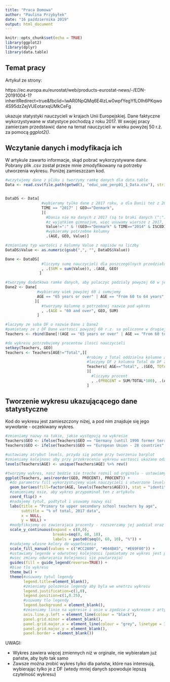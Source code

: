 ```yaml
---
title: "Praca Domowa"
author: "Paulina Przybyłek"
date: "16 października 2019"
output: html_document
---
```


```r
knitr::opts_chunk$set(echo = TRUE)
library(ggplot2)
library(dplyr)
library(data.table)
```

## Temat pracy

Artykuł ze strony: 

https://ec.europa.eu/eurostat/web/products-eurostat-news/-/EDN-20191004-1?inheritRedirect=true&fbclid=IwAR0NpQMq6E4lzLw0wpfYegYfLOIh6PKqwo4S95dzZejVUEotarxqUMkCeFg 

ukazuje statystyki nauczycieli w krajach Unii Europejskiej. Dane faktyczne wykorzystywane w statystyce pochodzą z roku 2017. W swojej pracy zamierzam przedstawić dane na temat nauczycieli w wieku powyżej 50 r.ż. za pomocą *ggplot2()*.

## Wczytanie danych i modyfikacja ich

W artykule zawarto informacje, skąd pobrać wykorzystywane dane. Pobrany plik .csv został przeze mnie zmodyfikowany na potrzeby utworzenia wykresu. Poniżej zamieszczam kod.

```r

#wczytujemy dane z pliku i tworzymy ramkę danych dla data.table
Data <- read.csv(file.path(getwd(), "educ_uoe_perp01_1_Data.csv"), stringsAsFactors = FALSE) %>% as.data.table()


DataDS <- Data[
                #wybieramy tylko dane z 2017 roku, a dla Danii też z 2014
                TIME == "2017" | GEO=="Denmark",
                ][
                  #Dania nie ma danych z 2017 (są to braki danych (":")
                  #z wyjątkiem gimnazjum, więc usuwamy wiersze z 2017, a przy gimnazjum (lower secondary education) z 2014
                  Value!=":" & !(GEO=="Denmark" & TIME=="2014" & ISCED11=="Lower secondary education"), 
                  #wybieramy potrzebne kolumny
                  .(AGE, GEO, Value)]

#zmieniamy typ wartości z kolumny Value z napisów na liczby
DataDS$Value <- as.numeric(gsub(",", "", DataDS$Value))

Dane <- DataDS[
                #liczymy sumę nauczycieli dla poszczególnych przedziałów wiekowych
                , .(SUM = sum(Value)), .(AGE, GEO)
               ]

#tworzymy dodatkowa ramke danych, aby polaczyc podzialy powyzej 60 w jeden
Dane2 <- Dane[
              #wybieramy wiek powyżej 60 i sumujemy
              AGE == "65 years or over" | AGE == "From 60 to 64 years", .(SUM = sum(SUM)), .(GEO)
             ][
                #tworzymy kolumnę o potrzebnej nazwie pod wykres
                , .(AGE = "60 and over", GEO, SUM)
              ]

#laczymy ze soba DF o nazwie Dane i Dane2
#pamietamy ze z DF Dane wartosci powyzej 60 r.z. sa policzone w drugiej DF, wiec pomijamy te wiersze
Teachers <- rbind(Dane[!(AGE == "65 years or over" | AGE == "From 60 to 64 years"), ], Dane2)

#do wykresu potrzebujemy procentow ilosci nauczycieli
setkey(Teachers, GEO)
Teachers <- Teachers[AGE!="Total",][
                                    #robimy z Total oddzielna kolumne aby policzyc pozniej procent,
                                    #laczymy DF z kolumna Total do DF z reszta potrzebnych danych
                                    Teachers[ AGE=="Total", .(GEO, TOTAL = SUM)], nomatch=0
                                    ][
                                      #liczymy procent
                                      , .(PROCENT = SUM/TOTAL*100), .(AGE, GEO)
                                    ]

```

## Tworzenie wykresu ukazującącego dane statystyczne

Kod do wykresu jest zamieszczony niżej, a pod nim znajduje się jego wywołanie - oczekiwany wykres.

```r

#zmieniamy nazwy na takie, jakie występują na wykresie
Teachers$GEO <- ifelse(Teachers$GEO == "Germany (until 1990 former territory of the FRG)", "Germany", Teachers$GEO)
Teachers$GEO <- ifelse(Teachers$GEO == "European Union - 28 countries", "EU", Teachers$GEO)

#ustawiamy atrybut levels, przyda się potem przy tworzeniu barplot
#zmieniamy kolejnosc aby przy przekreceniu wykresu wartosci ukazane odzworowywaly ten z artykulu
levels(Teachers$AGE) <- unique(Teachers$AGE) %>% rev()

#tworzymy wykres, nasz bedzie sie troche roznil od orginalu - ustawiamy panstwa w pewnej kolejnosci aby lepiej zobaczyc rezultat
ggplot(Teachers, aes(reorder(GEO, PROCENT), PROCENT)) + 
  #do parametru fill wykorzystujemy wiek nauczycieli i utworzone levels, aby kolejnosc byla taka jak chcemy, zmieniamy szerokosc kolumn
  geom_bar(aes(fill=factor(AGE, levels(Teachers$AGE))), stat = "identity", width = 0.5) +
  #zamieniamy osie, aby wykres przypominał ten z artykułu
  coord_flip() +
  #nadajemy tytuł, podtytuł i usuwamy nazwy osi
  labs(title = "Primary to upper secondary school teachers by age",
       subtitle = "% of total, 2017 data",
       x = NULL,
       y = NULL) +
  #modyfikujemy os zawierajaca procenty - rozszerzamy jej podział oraz dodajemy znak procentu do wartosci, ustawiamy poczatek osi od (0,0)
  scale_y_continuous(expand = c(0,0),
                     breaks=seq(0, 60, 10),
                     labels = paste0(seq(0, 60, 10), "%")) +
  #nadajemy własne kolory do wypełnienia 
  scale_fill_manual(values = c("#CC2A00", "#044BA5", "#E69F00")) +
  #ustawiamy legende w odwrotnej kolejnosci (pamietamy ze wykres jest przekrecony,
  #wiec zmiany odwracania kolejnosci sie powtarzaja)
  guides(fill = guide_legend(reverse=TRUE)) +
  #biae tlo wykresu
  theme_bw() +
  theme(#usuwamy tytul legendy
        legend.title=element_blank(),
        #zmieniamy polozenie legendy aby byla we wnetrzu wykresu
        legend.justification=c(1,0),
        legend.position=c(1,0.25),
        #usuwamy tlo legendy
        legend.background = element_blank(),
        #zmieniamy linie na wykresie i osie w zgodzie z wykresem z artykulu
        axis.line.y.left = element_line(colour = "black"),
        panel.grid.minor = element_blank(),
        panel.grid.major.x = element_line(colour = "grey", linetype = 3),
        panel.grid.major.y = element_blank(),
        panel.border = element_blank())

```

UWAGI:

* Wykres zawiera więcej zmiennych niż w orginale, nie wybierałam już państw, aby było tak samo
* Zawsze można zrobić wykres tylko dla państw, które nas interesują, wybierając tylko je z DF (wtedy mniej danych spowoduje lepszą czytelność wykresu)
